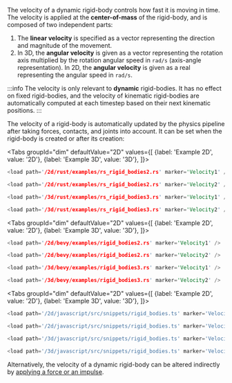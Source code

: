 
The velocity of a dynamic rigid-body controls how fast it is moving in time. The velocity is applied at the **center-of-mass**
of the rigid-body, and is composed of two independent parts:
1. The **linear velocity** is specified as a vector representing the direction and magnitude of the movement.
2. In 3D, the **angular velocity** is given as a vector representing the rotation
   axis multiplied by the rotation angular speed in `rad/s` (axis-angle representation). In 2D, the **angular velocity** is
   given as a real representing the angular speed in `rad/s`.

:::info
The velocity is only relevant to **dynamic** rigid-bodies. It has no effect on fixed rigid-bodies, and the
velocity of kinematic rigid-bodies are automatically computed at each timestep based on their next kinematic
positions.
:::

The velocity of a rigid-body is automatically updated by the physics pipeline after taking forces, contacts,
and joints into account. It can be set when the rigid-body is created or after its creation:

<rapier>

<Tabs
groupId="dim"
defaultValue="2D"
values={[
{label: 'Example 2D', value: '2D'},
{label: 'Example 3D', value: '3D'},
]}>
<TabItem value="2D">

```rust
<load path='/2d/rust/examples/rs_rigid_bodies2.rs' marker='Velocity1' />
```
```rust
<load path='/2d/rust/examples/rs_rigid_bodies2.rs' marker='Velocity2' />
```

  </TabItem>
  <TabItem value="3D">

```rust
<load path='/3d/rust/examples/rs_rigid_bodies3.rs' marker='Velocity1' />
```
```rust
<load path='/3d/rust/examples/rs_rigid_bodies3.rs' marker='Velocity2' />
```

  </TabItem>
</Tabs>

</rapier>

<bevy>

<Tabs
groupId="dim"
defaultValue="2D"
values={[
{label: 'Example 2D', value: '2D'},
{label: 'Example 3D', value: '3D'},
]}>
<TabItem value="2D">

```rust
<load path='/2d/bevy/examples/rigid_bodies2.rs' marker='Velocity1' />
```
```rust
<load path='/2d/bevy/examples/rigid_bodies2.rs' marker='Velocity2' />
```

  </TabItem>
  <TabItem value="3D">

```rust
<load path='/3d/bevy/examples/rigid_bodies3.rs' marker='Velocity1' />
```
```rust
<load path='/3d/bevy/examples/rigid_bodies3.rs' marker='Velocity2' />
```

  </TabItem>
</Tabs>

</bevy>
<js>

<Tabs
groupId="dim"
defaultValue="2D"
values={[
{label: 'Example 2D', value: '2D'},
{label: 'Example 3D', value: '3D'},
]}>
<TabItem value="2D">

```js
<load path='/2d/javascript/src/snippets/rigid_bodies.ts' marker='Velocity1' />
```
```js
<load path='/2d/javascript/src/snippets/rigid_bodies.ts' marker='Velocity2' />
```

  </TabItem>
  <TabItem value="3D">

```js
<load path='/3d/javascript/src/snippets/rigid_bodies.ts' marker='Velocity1' />
```
```js
<load path='/3d/javascript/src/snippets/rigid_bodies.ts' marker='Velocity2' />
```

  </TabItem>
</Tabs>

</js>

Alternatively, the velocity of a dynamic rigid-body can be altered indirectly by
[applying a force or an impulse](./rigid_body_velocity.mdx#forces-and-impulses).

